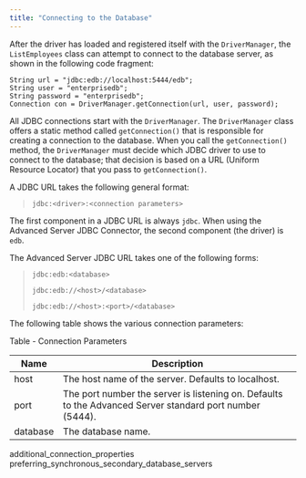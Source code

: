 ```yaml
---
title: "Connecting to the Database"
---
```


<div id="connecting_to_the_database" class="registered_link"></div>


After the driver has loaded and registered itself with the `DriverManager`, the `ListEmployees` class can attempt to connect to the database server, as shown in the following code fragment:

    String url = "jdbc:edb://localhost:5444/edb";
    String user = "enterprisedb";
    String password = "enterprisedb";
    Connection con = DriverManager.getConnection(url, user, password);

All JDBC connections start with the `DriverManager`. The `DriverManager` class offers a static method called `getConnection()` that is responsible for creating a connection to the database. When you call the `getConnection()` method, the `DriverManager` must decide which JDBC driver to use to connect to the database; that decision is based on a URL (Uniform Resource Locator) that you pass to `getConnection()`.

A JDBC URL takes the following general format:

> `jdbc:<driver>:<connection parameters>`

The first component in a JDBC URL is always `jdbc`. When using the Advanced Server JDBC Connector, the second component (the driver) is `edb`.

The Advanced Server JDBC URL takes one of the following forms:

> `jdbc:edb:<database>`
>
> `jdbc:edb://<host>/<database>`
>
> `jdbc:edb://<host>:<port>/<database>`

The following table shows the various connection parameters:

Table - Connection Parameters

| Name     | Description                                                                                              |
|----------|----------------------------------------------------------------------------------------------------------|
| host     | The host name of the server. Defaults to localhost.                                                      |
| port     | The port number the server is listening on. Defaults to the Advanced Server standard port number (5444). |
| database | The database name.                                                                                       |

<div class="toctree" maxdepth="3">

additional\_connection\_properties preferring\_synchronous\_secondary\_database\_servers

</div>
